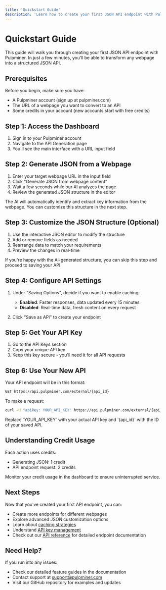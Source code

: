 ```yaml
---
title: 'Quickstart Guide'
description: 'Learn how to create your first JSON API endpoint with Pulpminer'
---
```


# Quickstart Guide

This guide will walk you through creating your first JSON API endpoint with Pulpminer. In just a few minutes, you'll be able to transform any webpage into a structured JSON API.

## Prerequisites

Before you begin, make sure you have:
- A Pulpminer account (sign up at pulpminer.com)
- The URL of a webpage you want to convert to an API
- Some credits in your account (new accounts start with free credits)

## Step 1: Access the Dashboard

1. Sign in to your Pulpminer account
2. Navigate to the API Generation page
3. You'll see the main interface with a URL input field

## Step 2: Generate JSON from a Webpage

1. Enter your target webpage URL in the input field
2. Click "Generate JSON from webpage content"
3. Wait a few seconds while our AI analyzes the page
4. Review the generated JSON structure in the editor

<Note>
The AI will automatically identify and extract key information from the webpage. You can customize this structure in the next step.
</Note>

## Step 3: Customize the JSON Structure (Optional)

1. Use the interactive JSON editor to modify the structure
2. Add or remove fields as needed
3. Rearrange data to match your requirements
4. Preview the changes in real-time

<Tip>
If you're happy with the AI-generated structure, you can skip this step and proceed to saving your API.
</Tip>

## Step 4: Configure API Settings

1. Under "Saving Options", decide if you want to enable caching:
   - **Enabled**: Faster responses, data updated every 15 minutes
   - **Disabled**: Real-time data, fresh content on every request

2. Click "Save as API" to create your endpoint

## Step 5: Get Your API Key

1. Go to the API Keys section
2. Copy your unique API key
3. Keep this key secure - you'll need it for all API requests

## Step 6: Use Your New API

Your API endpoint will be in this format:
```bash
GET https://api.pulpminer.com/external/{api_id}
```

To make a request:
```bash
curl -H "apikey: YOUR_API_KEY" https://api.pulpminer.com/external/{api_id}
```

<Warning>
Replace `YOUR_API_KEY` with your actual API key and `{api_id}` with the ID of your saved API.
</Warning>

## Understanding Credit Usage

Each action uses credits:
- Generating JSON: 1 credit
- API endpoint request: 2 credits

Monitor your credit usage in the dashboard to ensure uninterrupted service.

## Next Steps

Now that you've created your first API endpoint, you can:
- Create more endpoints for different webpages
- Explore advanced JSON customization options
- Learn about [caching strategies](/essentials/caching)
- Understand [API key management](/essentials/api-keys)
- Check out our [API reference](/api-reference/authentication) for detailed endpoint documentation

## Need Help?

If you run into any issues:
- Check our detailed feature guides in the documentation
- Contact support at support@pulpminer.com
- Visit our GitHub repository for examples and updates

